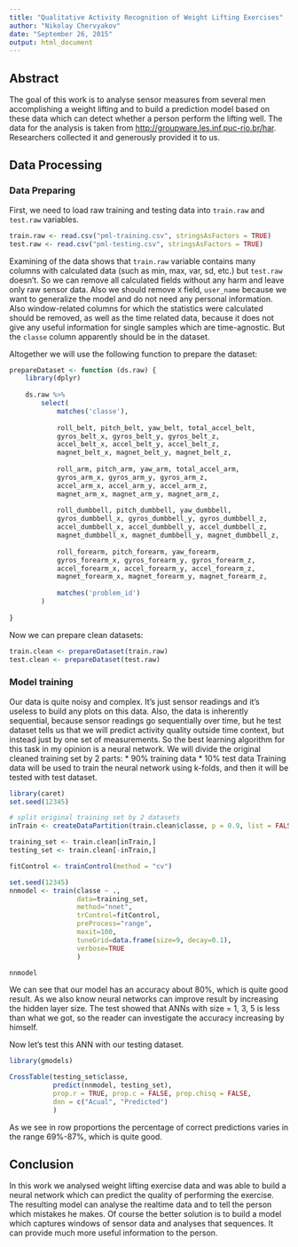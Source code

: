 ```yaml
---
title: "Qualitative Activity Recognition of Weight Lifting Exercises"
author: "Nikolay Chervyakov"
date: "September 26, 2015"
output: html_document
---
```


## Abstract

The goal of this work is to analyse sensor measures from several men accomplishing a weight lifting and to build a prediction model based on these data which can detect whether a person perform the lifting well. The data for the analysis is taken from <http://groupware.les.inf.puc-rio.br/har>. Researchers collected it and generously provided it to us. 

## Data Processing

### Data Preparing

First, we need to load raw training and testing data into `train.raw` and `test.raw` variables. 

```r
train.raw <- read.csv("pml-training.csv", stringsAsFactors = TRUE)
test.raw <- read.csv("pml-testing.csv", stringsAsFactors = TRUE)
```

Examining of the data shows that `train.raw` variable contains many columns with calculated data (such as min, max, var, sd, etc.) but `test.raw` doesn't. So we can remove all calculated fields without any harm and leave only raw sensor data. Also we should remove `X` field, `user_name` because we want to generalize the model and do not need any personal information. Also window-related columns for which the statistics were calculated should be removed, as well as the time related data, because it does not give any useful information for single samples which are time-agnostic. But the `classe` column apparently should be in the dataset.

Altogether we will use the following function to prepare the dataset:

```r
prepareDataset <- function (ds.raw) {
    library(dplyr)
    
    ds.raw %>%
        select(
            matches('classe'),
            
            roll_belt, pitch_belt, yaw_belt, total_accel_belt,
            gyros_belt_x, gyros_belt_y, gyros_belt_z,
            accel_belt_x, accel_belt_y, accel_belt_z,
            magnet_belt_x, magnet_belt_y, magnet_belt_z, 
            
            roll_arm, pitch_arm, yaw_arm, total_accel_arm,
            gyros_arm_x, gyros_arm_y, gyros_arm_z,
            accel_arm_x, accel_arm_y, accel_arm_z,
            magnet_arm_x, magnet_arm_y, magnet_arm_z,
            
            roll_dumbbell, pitch_dumbbell, yaw_dumbbell,
            gyros_dumbbell_x, gyros_dumbbell_y, gyros_dumbbell_z, 
            accel_dumbbell_x, accel_dumbbell_y, accel_dumbbell_z,
            magnet_dumbbell_x, magnet_dumbbell_y, magnet_dumbbell_z, 
            
            roll_forearm, pitch_forearm, yaw_forearm,
            gyros_forearm_x, gyros_forearm_y, gyros_forearm_z, 
            accel_forearm_x, accel_forearm_y, accel_forearm_z, 
            magnet_forearm_x, magnet_forearm_y, magnet_forearm_z,
            
            matches('problem_id')
        )
    
}

```

Now we can prepare clean datasets:

```r
train.clean <- prepareDataset(train.raw)
test.clean <- prepareDataset(test.raw)
```

### Model training

Our data is quite noisy and complex. It's just sensor readings and it's useless to build any plots on this data. Also, the data is inherently sequential, because sensor readings go sequentially over time, but he test dataset tells us that we will predict activity quality outside time context, but instead just by one set of measurements.
So the best learning algorithm for this task in my opinion is a neural network. 
We will divide the original cleaned training set by 2 parts:
* 90% training data
* 10% test data
Training data will be used to train the neural network using k-folds, and then it will be tested with test dataset.

```r
library(caret)
set.seed(12345)

# split original training set by 2 datasets
inTrain <- createDataPartition(train.clean$classe, p = 0.9, list = FALSE)

training_set <- train.clean[inTrain,]
testing_set <- train.clean[-inTrain,]

fitControl <- trainControl(method = "cv")

set.seed(12345)
nnmodel <- train(classe ~ ., 
                 data=training_set, 
                 method="nnet", 
                 trControl=fitControl, 
                 preProcess="range", 
                 maxit=100, 
                 tuneGrid=data.frame(size=9, decay=0.1), 
                 verbose=TRUE
                 )
```

```r
nnmodel
```

We can see that our model has an accuracy about 80%, which is quite good result. As we also know neural networks can improve result by increasing the hidden layer size.
The test showed that ANNs with size = 1, 3, 5 is less than what we got, so the reader can investigate the accuracy increasing by himself.

Now let's test this ANN with our testing dataset.

```r
library(gmodels)

CrossTable(testing_set$classe, 
           predict(nnmodel, testing_set), 
           prop.r = TRUE, prop.c = FALSE, prop.chisq = FALSE, 
           dnn = c("Acual", "Predicted")
           )
```

As we see in row proportions the percentage of correct predictions varies in the range 69%-87%, which is quite good.

## Conclusion

In this work we analysed weight lifting exercise data and was able to build a neural network which can predict the quality of performing the exercise.
The resulting model can analyse the realtime data and to tell the person which mistakes he makes. Of course the better solution is to build a model which captures windows of sensor data and analyses that sequences. It can provide much more useful information to the person.

